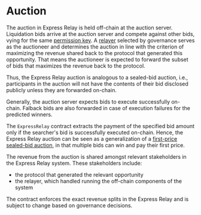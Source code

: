 # Auction

The auction in Express Relay is held off-chain at the auction server. 
Liquidation bids arrive at the auction server and compete against other bids, vying for the same [permission key](./permissioning.mdx). 
A [relayer](./relayer.mdx) selected by governance serves as the auctioneer and determines the auction in line with the criterion of maximizing the revenue shared back to the protocol that generated this opportunity. 
That means the auctioneer is expected to forward the subset of bids that maximizes the revenue back to the protocol.

Thus, the Express Relay auction is analogous to a sealed-bid auction, i.e., participants in the auction will not have the contents of their bid disclosed publicly unless they are forwarded on-chain. 

Generally, the auction server expects bids to execute successfully on-chain. Falback bids are also forwarded in case of execution failures for the predicted winners.

The `ExpressRelay` contract extracts the payment of the specified bid amount only if the searcher's bid is successfully executed on-chain. 
Hence, the Express Relay auction can be seen as a generalization of a [first-price sealed-bid auction](https://en.wikipedia.org/wiki/First-price_sealed-bid_auction), in that multiple bids can win and pay their first price.

The revenue from the auction is shared amongst relevant stakeholders in the Express Relay system. These stakeholders include:
- the protocol that generated the relevant opportunity
- the relayer, which handled running the off-chain components of the system

The contract enforces the exact revenue splits in the Express Relay and is subject to change based on governance decisions.